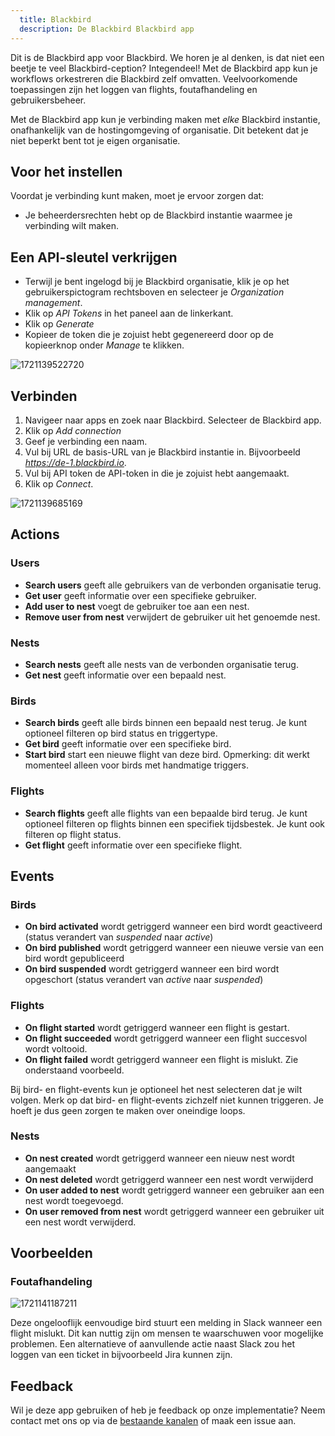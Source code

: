 ```yaml
---
  title: Blackbird
  description: De Blackbird Blackbird app
---
```


<LinkCard title="View on Github" target="_blank" href="https://github.com/bb-io/Blackbird" icon="github" />

Dit is de Blackbird app voor Blackbird. We horen je al denken, is dat niet een beetje te veel Blackbird-ception? Integendeel! Met de Blackbird app kun je workflows orkestreren die Blackbird zelf omvatten. Veelvoorkomende toepassingen zijn het loggen van flights, foutafhandeling en gebruikersbeheer.

Met de Blackbird app kun je verbinding maken met _elke_ Blackbird instantie, onafhankelijk van de hostingomgeving of organisatie. Dit betekent dat je niet beperkt bent tot je eigen organisatie.

## Voor het instellen

Voordat je verbinding kunt maken, moet je ervoor zorgen dat:

- Je beheerdersrechten hebt op de Blackbird instantie waarmee je verbinding wilt maken.

## Een API-sleutel verkrijgen

- Terwijl je bent ingelogd bij je Blackbird organisatie, klik je op het gebruikerspictogram rechtsboven en selecteer je _Organization management_.
- Klik op _API Tokens_ in het paneel aan de linkerkant.
- Klik op _Generate_
- Kopieer de token die je zojuist hebt gegenereerd door op de kopieerknop onder _Manage_ te klikken.

![1721139522720](https://raw.githubusercontent.com/bb-io/Blackbird/main/image/README/1721139522720.png)

## Verbinden

1. Navigeer naar apps en zoek naar Blackbird. Selecteer de Blackbird app.
2. Klik op _Add connection_
3. Geef je verbinding een naam.
4. Vul bij URL de basis-URL van je Blackbird instantie in. Bijvoorbeeld _https://de-1.blackbird.io_.
5. Vul bij API token de API-token in die je zojuist hebt aangemaakt.
6. Klik op _Connect_.

![1721139685169](https://raw.githubusercontent.com/bb-io/Blackbird/main/image/README/1721139685169.png)

## Actions

### Users
- **Search users** geeft alle gebruikers van de verbonden organisatie terug.
- **Get user** geeft informatie over een specifieke gebruiker.
- **Add user to nest** voegt de gebruiker toe aan een nest.
- **Remove user from nest** verwijdert de gebruiker uit het genoemde nest.

### Nests
- **Search nests** geeft alle nests van de verbonden organisatie terug.
- **Get nest** geeft informatie over een bepaald nest.

### Birds
- **Search birds** geeft alle birds binnen een bepaald nest terug. Je kunt optioneel filteren op bird status en triggertype.
- **Get bird** geeft informatie over een specifieke bird.
- **Start bird** start een nieuwe flight van deze bird. Opmerking: dit werkt momenteel alleen voor birds met handmatige triggers.

### Flights
- **Search flights** geeft alle flights van een bepaalde bird terug. Je kunt optioneel filteren op flights binnen een specifiek tijdsbestek. Je kunt ook filteren op flight status.
- **Get flight** geeft informatie over een specifieke flight.

## Events

### Birds
- **On bird activated** wordt getriggerd wanneer een bird wordt geactiveerd (status verandert van _suspended_ naar _active_)
- **On bird published** wordt getriggerd wanneer een nieuwe versie van een bird wordt gepubliceerd
- **On bird suspended** wordt getriggerd wanneer een bird wordt opgeschort (status verandert van _active_ naar _suspended_)

### Flights
- **On flight started** wordt getriggerd wanneer een flight is gestart.
- **On flight succeeded** wordt getriggerd wanneer een flight succesvol wordt voltooid.
- **On flight failed** wordt getriggerd wanneer een flight is mislukt. Zie onderstaand voorbeeld.

Bij bird- en flight-events kun je optioneel het nest selecteren dat je wilt volgen. Merk op dat bird- en flight-events zichzelf niet kunnen triggeren. Je hoeft je dus geen zorgen te maken over oneindige loops.

### Nests
- **On nest created** wordt getriggerd wanneer een nieuw nest wordt aangemaakt
- **On nest deleted** wordt getriggerd wanneer een nest wordt verwijderd
- **On user added to nest** wordt getriggerd wanneer een gebruiker aan een nest wordt toegevoegd.
- **On user removed from nest** wordt getriggerd wanneer een gebruiker uit een nest wordt verwijderd.

## Voorbeelden

### Foutafhandeling
![1721141187211](https://raw.githubusercontent.com/bb-io/Blackbird/main/image/README/1721141187211.png)

Deze ongelooflijk eenvoudige bird stuurt een melding in Slack wanneer een flight mislukt. Dit kan nuttig zijn om mensen te waarschuwen voor mogelijke problemen. Een alternatieve of aanvullende actie naast Slack zou het loggen van een ticket in bijvoorbeeld Jira kunnen zijn.

## Feedback

Wil je deze app gebruiken of heb je feedback op onze implementatie? Neem contact met ons op via de [bestaande kanalen](https://www.blackbird.io/) of maak een issue aan.